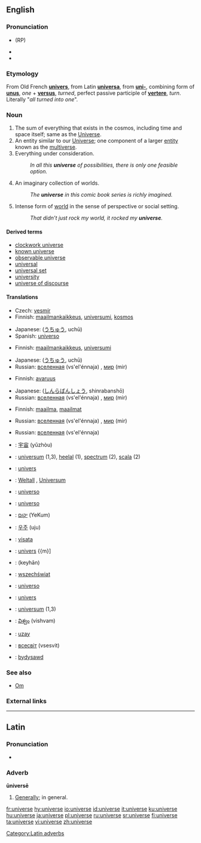 {{see|Universe}}

==English==

===Pronunciation===
*{{IPA|/ˈjuːnɪˌvɜːs/}} (RP)
*{{IPA|/ˈjunəˌvɝs/ ([[w:General American|GA]])}}
*{{audio|en-us-universe.ogg|Audio (US)}}

===Etymology===
From Old French '''[[univers]]''', from Latin '''[[universa]]''', from '''[[uni-]]''', combining form of '''[[unus]]''', ''one'' + '''[[versus]]''', ''turned'', perfect passive participle of '''[[vertere]]''', ''turn''.
Literally "''all turned into one''".
===Noun===
{{en-noun}}

# The sum of everything that exists in the cosmos, including time and space itself; same as the [[Universe]].
# An entity similar to our [[Universe]]; one component of a larger [[entity]] known as the [[multiverse]].
# Everything under consideration.
#: ''In all this '''universe''' of possibilities, there is only one feasible option.''
# An imaginary collection of worlds.
#: ''The '''universe''' in this comic book series is richly imagined.''
# Intense form of [[world]] in the sense of perspective or social setting.
#: ''That didn’t just rock my world, it rocked my '''universe'''.''

====Derived terms====
*[[clockwork universe]]
*[[known universe]]
*[[observable universe]]
*[[universal]]
*[[universal set]]
*[[university]]
*[[universe of discourse]]

====Translations====
{{trans-top|The Universe}}
*Czech: [[vesmír]] {{m}}
*Finnish: [[maailmankaikkeus]], [[universumi]], [[kosmos]]
{{trans-mid}}
*Japanese: {{JAchar|[[宇宙]]}} ([[うちゅう]], uchū)
*Spanish: [[universo]] {{m}}
{{trans-bottom}}

{{trans-top|An entity similar to our Universe}}
*Finnish: [[maailmankaikkeus]], [[universumi]]
{{trans-mid}}
*Japanese: {{JAchar|[[宇宙]]}} ([[うちゅう]], uchū)
*Russian: [[вселенная]] (vs'el'énnaja) {{f}}, [[мир]] (mir) {{m}}
{{trans-bottom}}

{{trans-top|Everything under consideration}}
*Finnish: [[avaruus]]
{{trans-mid}}
*Japanese: {{JAchar|[[森羅万象]]}} ([[しんらばんしょう]], shinrabanshō)
*Russian: [[вселенная]] (vs'el'énnaja) {{f}}, [[мир]] (mir) {{m}}
{{trans-bottom}}

{{trans-top|An imaginary collection of worlds}}
*Finnish: [[maailma]], [[maailma|maailmat]]
{{trans-mid}}
*Russian: [[вселенная]] (vs'el'énnaja) {{f}}, [[мир]] (mir) {{m}}
{{trans-bottom}}

{{trans-top|Intense form of world in the sense of perspective or social setting}}
{{trans-mid}}
*Russian: [[вселенная]] (vs'el'énnaja) {{f}}
{{trans-bottom}}

{{checktrans}}
{{trans-top}}
*{{ttbc|Chinese}}: [[宇宙]] (yǔzhòu)
*{{ttbc|Dutch}}: [[universum]] {{n}} (1,3), [[heelal]] {{n}} (1), [[spectrum]] {{n}} (2), [[scala]] {{n}} (2)
*{{ttbc|French}}: [[univers]] {{m}}
*{{ttbc|German}}: [[Weltall]] {{n}}, [[Universum]] {{n}}
*{{ttbc|Interlingua}}: [[universo#Interlingua|universo]]
*{{ttbc|Italian}}: [[universo#Italian|universo]] {{m}}
*{{ttbc|Hebrew}}: [[יקום]] (YeKum)
{{trans-mid}}
*{{ttbc|Korean}}: [[우주]] (uju)
*{{ttbc|Lithuanian}}: [[visata]] {{f}}
*{{ttbc|Maltese}}: [[univers]] {{m}]
*{{ttbc|Persian}}: {{FAchar|[[کیهان]]}} (keyhān)
*{{ttbc|Polish}}: [[wszechświat]] {{m}}
*{{ttbc|Portuguese}}: [[universo#Portuguese|universo]] {{m}}
*{{ttbc|Romanian}}: [[univers]] {{n}}
*{{ttbc|Swedish}}: [[universum]] {{n}} (1,3)
*{{ttbc|Telugu}}: [[విశ్వం]] (vishvam)
*{{ttbc|Turkish}}: [[uzay]]
*{{ttbc|Ukrainian}}: [[всесвіт]] (vsesvit) {{m}}
*{{ttbc|Welsh}}: [[bydysawd]]
{{trans-bottom}}

===See also===
*[[Om]]

===External links===
{{pedia|disambig}}
{{pedia|universe}}
{{pedia|universe (economics)}}
{{pedia|universe (mathematics)}}

----

==Latin==
[[Category:Latin adverbs]]
===Pronunciation===
*{{IPA|/uː.nɪˈwɛːr.seː/}}

===Adverb===
'''ūniversē'''

# [[generally|Generally]]; in general.

[[fr:universe]]
[[hy:universe]]
[[io:universe]]
[[id:universe]]
[[it:universe]]
[[ku:universe]]
[[hu:universe]]
[[ja:universe]]
[[pl:universe]]
[[ru:universe]]
[[sr:universe]]
[[fi:universe]]
[[ta:universe]]
[[vi:universe]]
[[zh:universe]]